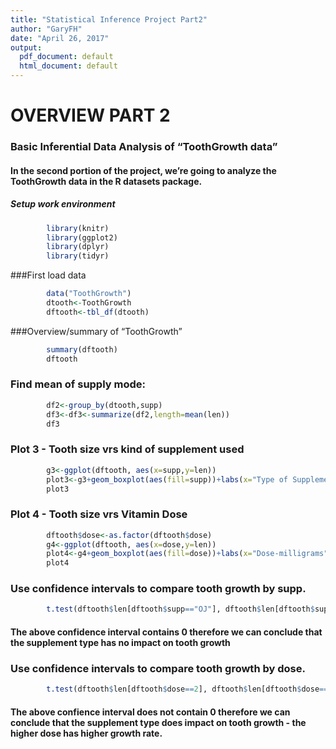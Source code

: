 ```yaml
---
title: "Statistical Inference Project Part2"
author: "GaryFH"
date: "April 26, 2017"
output:
  pdf_document: default
  html_document: default
---
```

#       OVERVIEW PART 2

###     Basic Inferential Data Analysis of "ToothGrowth data" 

####  In the second portion of the project, we're going to analyze the ToothGrowth data in the R datasets package. 

##### Setup work environment
```r
        library(knitr)
        library(ggplot2)
        library(dplyr)
        library(tidyr)
```


###First load data

```r
        data("ToothGrowth")
        dtooth<-ToothGrowth
        dftooth<-tbl_df(dtooth)
```

###Overview/summary of "ToothGrowth"

```r
        summary(dftooth)
        dftooth
```

### Find mean of supply mode:

```r
        df2<-group_by(dtooth,supp)
        df3<-df3<-summarize(df2,length=mean(len))
        df3
```

### Plot 3 - Tooth size vrs kind of supplement used

```r

        g3<-ggplot(dftooth, aes(x=supp,y=len))
        plot3<-g3+geom_boxplot(aes(fill=supp))+labs(x="Type of Supplement", y="Length of Tooth", title="Length of Tooth vrs supplement type")
        plot3
```

### Plot 4 - Tooth size vrs Vitamin Dose

```r
        dftooth$dose<-as.factor(dftooth$dose)
        g4<-ggplot(dftooth, aes(x=dose,y=len))
        plot4<-g4+geom_boxplot(aes(fill=dose))+labs(x="Dose-milligrams", y="Length of Tooth", title="Length of Tooth vrs Dose Strength")
        plot4
```



### Use confidence intervals to compare tooth growth by supp.

```r

        t.test(dftooth$len[dftooth$supp=="OJ"], dftooth$len[dftooth$supp=="VC"], paired = FALSE, var.equal = FALSE)$conf.int
```

#### The above confidence interval contains 0 therefore we can conclude that the supplement type has no impact on tooth growth


### Use confidence intervals to compare tooth growth by dose.

```r

        t.test(dftooth$len[dftooth$dose==2], dftooth$len[dftooth$dose==1], paired = FALSE, var.equal = FALSE)$conf.int
```

#### The above confience interval does not contain 0 therefore we can conclude that the supplement type does impact on tooth growth - the higher dose has higher growth rate.